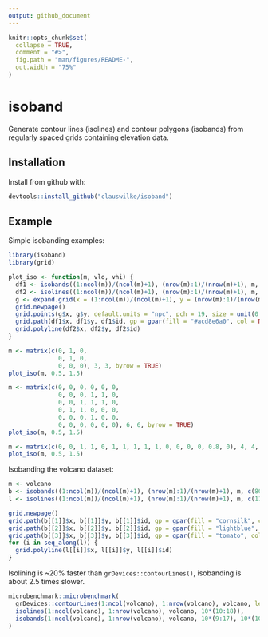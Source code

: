 ```yaml
---
output: github_document
---
```


<!-- README.md is generated from README.Rmd. Please edit that file -->

```r
knitr::opts_chunk$set(
  collapse = TRUE,
  comment = "#>",
  fig.path = "man/figures/README-",
  out.width = "75%"
)
```
# isoband

Generate contour lines (isolines) and contour polygons (isobands) from regularly spaced grids containing elevation data.
  
## Installation

Install from github with:

``` r
devtools::install_github("clauswilke/isoband")
```

## Example

Simple isobanding examples:
```r
library(isoband)
library(grid)

plot_iso <- function(m, vlo, vhi) {
  df1 <- isobands((1:ncol(m))/(ncol(m)+1), (nrow(m):1)/(nrow(m)+1), m, vlo, vhi)[[1]]
  df2 <- isolines((1:ncol(m))/(ncol(m)+1), (nrow(m):1)/(nrow(m)+1), m, vlo)[[1]]
  g <- expand.grid(x = (1:ncol(m))/(ncol(m)+1), y = (nrow(m):1)/(nrow(m)+1))
  grid.newpage()
  grid.points(g$x, g$y, default.units = "npc", pch = 19, size = unit(0.5, "char"))
  grid.path(df1$x, df1$y, df1$id, gp = gpar(fill = "#acd8e6a0", col = NA))
  grid.polyline(df2$x, df2$y, df2$id)
}

m <- matrix(c(0, 1, 0,
              0, 1, 0,
              0, 0, 0), 3, 3, byrow = TRUE)
plot_iso(m, 0.5, 1.5)

m <- matrix(c(0, 0, 0, 0, 0, 0,
              0, 0, 0, 1, 1, 0,
              0, 0, 1, 1, 1, 0,
              0, 1, 1, 0, 0, 0,
              0, 0, 0, 1, 0, 0,
              0, 0, 0, 0, 0, 0), 6, 6, byrow = TRUE)
plot_iso(m, 0.5, 1.5)

m <- matrix(c(0, 0, 1, 1, 0, 1, 1, 1, 1, 1, 0, 0, 0, 0, 0.8, 0), 4, 4, byrow = TRUE)
plot_iso(m, 0.5, 1.5)
```

Isobanding the volcano dataset:
```r
m <- volcano
b <- isobands((1:ncol(m))/(ncol(m)+1), (nrow(m):1)/(nrow(m)+1), m, c(80, 120, 150), c(110, 140, 152))
l <- isolines((1:ncol(m))/(ncol(m)+1), (nrow(m):1)/(nrow(m)+1), m, c(110, 120, 140, 150, 152))

grid.newpage()
grid.path(b[[1]]$x, b[[1]]$y, b[[1]]$id, gp = gpar(fill = "cornsilk", col = NA))
grid.path(b[[2]]$x, b[[2]]$y, b[[2]]$id, gp = gpar(fill = "lightblue", col = NA))
grid.path(b[[3]]$x, b[[3]]$y, b[[3]]$id, gp = gpar(fill = "tomato", col = NA))
for (i in seq_along(l)) {
  grid.polyline(l[[i]]$x, l[[i]]$y, l[[i]]$id)
}
```

Isolining is ~20% faster than `grDevices::contourLines()`, isobanding is about 2.5 times slower.

```r
microbenchmark::microbenchmark(
  grDevices::contourLines(1:ncol(volcano), 1:nrow(volcano), volcano, levels = 10*(10:18)),
  isolines(1:ncol(volcano), 1:nrow(volcano), volcano, 10*(10:18)),
  isobands(1:ncol(volcano), 1:nrow(volcano), volcano, 10*(9:17), 10*(10:18))
)

```

